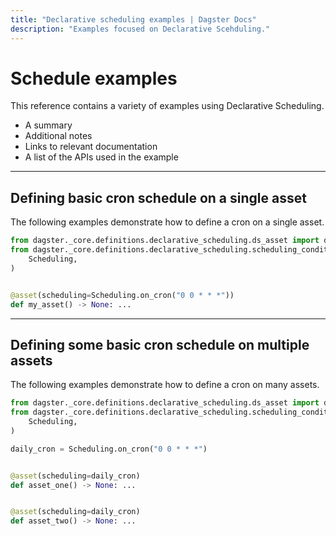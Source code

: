 ```yaml
---
title: "Declarative scheduling examples | Dagster Docs"
description: "Examples focused on Declarative Scehduling."
---
```


# Schedule examples

This reference contains a variety of examples using Declarative Scheduling.

- A summary
- Additional notes
- Links to relevant documentation
- A list of the APIs used in the example

---

## Defining basic cron schedule on a single asset

The following examples demonstrate how to define a cron on a single asset.

```python file=/concepts/declarative_scheduling/single_asset_cron.py
from dagster._core.definitions.declarative_scheduling.ds_asset import ds_asset as asset
from dagster._core.definitions.declarative_scheduling.scheduling_condition import (
    Scheduling,
)


@asset(scheduling=Scheduling.on_cron("0 0 * * *"))
def my_asset() -> None: ...
```

---

## Defining some basic cron schedule on multiple assets

The following examples demonstrate how to define a cron on many assets.

```python file=/concepts/declarative_scheduling/many_asset_cron.py
from dagster._core.definitions.declarative_scheduling.ds_asset import ds_asset as asset
from dagster._core.definitions.declarative_scheduling.scheduling_condition import (
    Scheduling,
)

daily_cron = Scheduling.on_cron("0 0 * * *")


@asset(scheduling=daily_cron)
def asset_one() -> None: ...


@asset(scheduling=daily_cron)
def asset_two() -> None: ...
```
